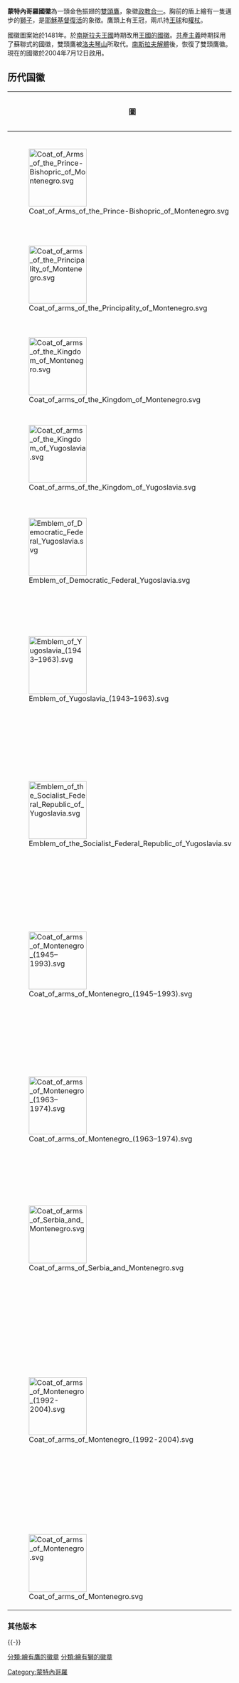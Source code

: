 {{NoteTA|G1=TO}}
{{Infobox coat of arms
|name             = 蒙特內哥羅国徽
|image            = Coat of arms of Montenegro.svg
|image_width      = 200
|middle           = Arms of Montenegro.svg
|middle_width     = 150
|middle_caption   = 简化版国徽
|lesser           = Lesser Royal Arms of Montenegro.svg
|lesser_width     = 100
|lesser_caption   = 小国徽
|armiger          = {{flag|黑山}}
|year_adopted     = 2004年7月12日啟用
|crest            = 
|torse            = 
|shield           = 
|supporters       = 
|motto            = 
|orders           = 
|other_elements   = 
|earlier_versions = 
|use              = 
}}

'''蒙特內哥羅國徽'''為一頭金色振翅的[[雙頭鷹|雙頭鷹]]，象徵[[政教合一|政教合一]]。胸前的盾上繪有一隻邁步的[[獅子|獅子]]，是[[耶穌基督|耶穌基督]][[復活|復活]]的象徵。鷹頭上有王冠，兩爪持[[王|王]][[球|球]]和[[權杖|權杖]]。

國徽圖案始於1481年。於[[南斯拉夫王國|南斯拉夫王國]]時期改用[[南斯拉夫王國國徽|王國的國徽]]。[[南斯拉夫社會主義聯邦共和國|共產主義]]時期採用了蘇聯式的國徽，雙頭鷹被[[洛夫琴山|洛夫琴山]]所取代。[[南斯拉夫解體|南斯拉夫解體]]後，恢復了雙頭鷹徽。現在的國徽於2004年7月12日啟用。

== 历代国徽 ==
{| class="wikitable"
|-
! 圖 !! 國家 !! 使用
|-
| [[File:Coat_of_Arms_of_the_Prince-Bishopric_of_Montenegro.svg|130px]] || [[黑山历史|蒙特內哥羅主教国]] || 1696年－1852年
|-
| [[File:Coat_of_arms_of_the_Principality_of_Montenegro.svg|130px]] || [[蒙特內哥羅公国|蒙特內哥羅公国]] || 1852年－1910年
|-
| [[File:Coat_of_arms_of_the_Kingdom_of_Montenegro.svg|130px]] || [[蒙特內哥羅王国|蒙特內哥羅王国]] || 1910年－1918年
|-
| [[File:Coat_of_arms_of_the_Kingdom_of_Yugoslavia.svg|130px]] || [[南斯拉夫王国|南斯拉夫王国]] || 1918年－1943年
|-
| [[File:Emblem_of_Democratic_Federal_Yugoslavia.svg|130px]] || [[民主联邦南斯拉夫|民主联邦南斯拉夫]] || 1943年－1945年
|-
| [[File:Emblem_of_Yugoslavia_(1943–1963).svg|130px]] || [[南斯拉夫联邦人民共和国|南斯拉夫联邦人民共和国]] || 1946年－1963年
|-
| [[File:Emblem_of_the_Socialist_Federal_Republic_of_Yugoslavia.svg|130px]] || [[南斯拉夫社会主义联邦共和国|南斯拉夫社会主义联邦共和国]] || 1963年－1991年
|-
| [[File:Coat_of_arms_of_Montenegro_(1945–1993).svg|130px]] || [[蒙特內哥羅社会主义共和国|蒙特內哥羅社会主义共和国]] ||1945－1963年，1974－1993年
|-
| [[File:Coat_of_arms_of_Montenegro_(1963–1974).svg|130px]] || [[蒙特內哥羅社会主义共和国|蒙特內哥羅社会主义共和国]] || 1963年－1974年
|-
| [[File:Coat_of_arms_of_Serbia_and_Montenegro.svg|130px]] || [[南斯拉夫联盟共和国|南斯拉夫联盟共和国]] || 1993年－2003年
|-
| [[File:Coat_of_arms_of_Montenegro_(1992-2004).svg|130px]] || [[塞尔维亚和蒙特內哥羅|塞尔维亚和蒙特內哥羅]]下的[[黑山共和国_(1992–2006)|蒙特內哥羅共和国]]||2003年－2006年
|-
| [[File:Coat_of_arms_of_Montenegro.svg|130px]] || [[蒙特內哥羅|蒙特內哥羅]] || 2006年独立至今
|}
===其他版本===
{{Gallery
|File:Coat of arms of the Principality of Montenegro alternate.svg|[[蒙特內哥羅公国|蒙特內哥羅公国]]（1852－1910年）
|File:Coat of arms of the Kingdom of Montenegro alternate.svg|[[蒙特內哥羅王国|蒙特內哥羅王国]]（1910－1918年）
|File:Coat of arms of the Kingdom of Montenegro red escutcheon.svg|[[蒙特內哥羅王国|蒙特內哥羅王国]]（1910－1918年）
|File:Proclamation coat of arms of the Kingdom of Montenegro.svg|[[蒙特內哥羅王国|蒙特內哥羅王国]]（1910－1918年）
|File:Coat of arms of the Kingdom of Montenegro red escutcheon.svg|[[蒙特內哥羅王国|蒙特內哥羅王国]]（1910－1918年）
|File:Coat of arms of Serbia and Montenegro (variant).svg|[[南斯拉夫联盟共和国|南斯拉夫联盟共和国]]（1992－2003年；非正式）
|File:Lesser Royal Arms of Montenegro.svg|[[蒙特內哥羅|蒙特內哥羅]]（2006年独立至今）
|File:Coat of arms of Montenegro (seal).svg|[[蒙特內哥羅|蒙特內哥羅]]（2006年独立至今）
}}

{{-}}
{{欧洲题目|国徽}}

[[Category:蒙特內哥羅|Category:蒙特內哥羅]]

[[分類:繪有鷹的徽章|分類:繪有鷹的徽章]]
[[分類:繪有獅的徽章|分類:繪有獅的徽章]]
